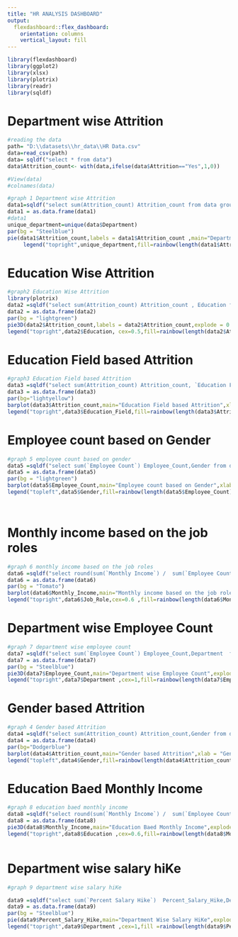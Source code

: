 ```yaml
---
title: "HR ANALYSIS DASHBOARD"
output: 
  flexdashboard::flex_dashboard:
    orientation: columns
    vertical_layout: fill
---
```


```r
library(flexdashboard)
library(ggplot2)
library(xlsx)
library(plotrix)
library(readr)
library(sqldf)

```


Department wise Attrition
======================

```r
#reading the data
path= "D:\\datasets\\hr_data\\HR Data.csv"
data=read_csv(path)
data= sqldf("select * from data")
data$Attrition_count<- with(data,ifelse(data$Attrition=="Yes",1,0))

#View(data)
#colnames(data)

#graph 1 Department wise Attrition 
data1=sqldf("select sum(Attrition_count) Attrition_count from data group by Department ")
data1 = as.data.frame(data1)
#data1
unique_department=unique(data$Department)
par(bg = "Steelblue")
pie(data1$Attrition_count,labels = data1$Attrition_count ,main="Department wise Attrition",col=rainbow(length(data1$Attrition_count)))
     legend("topright",unique_department,fill=rainbow(length(data1$Attrition_count)))

```

Education Wise Attrition
===========================


```r
#graph2 Education Wise Attrition
library(plotrix)
data2 =sqldf("select sum(Attrition_count) Attrition_count , Education from data group by Education order by Education")
data2 = as.data.frame(data2)
par(bg = "lightgreen")
pie3D(data2$Attrition_count,labels = data2$Attrition_count,explode = 0.07,main="Education Wise Attrition")
legend("topright",data2$Education, cex=0.5,fill=rainbow(length(data2$Attrition_count)))

```

Education Field based Attrition
===============================

```r
#graph3 Education Field based Attrition
data3 =sqldf("select sum(Attrition_count) Attrition_count, `Education Field` Education_Field from data group by `Education Field` order by `Education Field` ")
data3 = as.data.frame(data3)
par(bg="lightyellow")
barplot(data3$Attrition_count,main="Education Field based Attrition",xlab = "Education Field",ylab="Attrition",col=rainbow(length(data3$Attrition_count)))
legend("topright",data3$Education_Field,fill=rainbow(length(data3$Attrition_count)))

```

Employee count based on Gender
===========================

```r
#graph 5 employee count based on gender 
data5 =sqldf("select sum(`Employee Count`) Employee_Count,Gender from data group by Gender order by Gender ")
data5 = as.data.frame(data5)
par(bg = "lightgreen")
barplot(data5$Employee_Count,main="Employee count based on Gender",xlab = "Gender",ylab="Total Employes",names.arg = c("Female","Male"),col=rainbow(length(data5$Employee_Count)))
legend("topleft",data5$Gender,fill=rainbow(length(data5$Employee_Count)))




```

Monthly income based on the job roles
================================

```r
#graph 6 monthly income based on the job roles 
data6 =sqldf("select round(sum(`Monthly Income`) /  sum(`Employee Count`),0) Monthly_Income,`Job Role`  Job_Role  from data group by `Job Role` order by `Job Role` ")
data6 = as.data.frame(data6)
par(bg = "Tomato")
barplot(data6$Monthly_Income,main="Monthly income based on the job roles ", names.arg = data6$Job_Role,col=rainbow(length(data6$Monthly_Income)))
legend("topright",data6$Job_Role,cex=0.6 ,fill=rainbow(length(data6$Monthly_Income)))

```

Department wise Employee Count
=====================================

```r
#graph 7 department wise employee count 
data7 =sqldf("select sum(`Employee Count`) Employee_Count,Department  from data group by Department  order by Department ")
data7 = as.data.frame(data7)
par(bg = "Steelblue")
pie3D(data7$Employee_Count,main="Department wise Employee Count",explode=0.07,labels =data7$Employee_Count ,col=rainbow(length(data7$Employee_Count)))
legend("topright",data7$Department ,cex=1,fill=rainbow(length(data7$Employee_Count)))

```

Gender based Attrition
===============================

```r
#graph 4 Gender based Attrition
data4 =sqldf("select sum(Attrition_count) Attrition_count,Gender from data group by Gender order by Gender ")
data4 = as.data.frame(data4)
par(bg="Dodgerblue")
barplot(data4$Attrition_count,main="Gender based Attrition",xlab = "Gender",ylab="Attrition",names.arg = c("Female","Male"),col=rainbow(length(data4$Attrition_count)))
legend("topleft",data4$Gender,fill=rainbow(length(data4$Attrition_count)))

```

Education Baed Monthly Income
=====================

```r

#graph 8 education baed monthly income 
data8 =sqldf("select round(sum(`Monthly Income`) /  sum(`Employee Count`),0) Monthly_Income,Education  from data group by Education  order by Education ")
data8 = as.data.frame(data8)
pie3D(data8$Monthly_Income,main="Education Baed Monthly Income",explode=0.07,labels =data8$Monthly_Income ,col=rainbow(length(data8$Monthly_Income)))
legend("topright",data8$Education ,cex=0.6,fill=rainbow(length(data8$Monthly_Income)))



```

Department wise salary hiKe
==============================


```r
#graph 9 department wise salary hiKe

data9 =sqldf("select sum(`Percent Salary Hike`)  Percent_Salary_Hike,Department  from data group by Department  order by Department ")
data9 = as.data.frame(data9)
par(bg = "Steelblue")
pie(data9$Percent_Salary_Hike,main="Department Wise Salary HiKe",explode=0.07,labels =data9$Percent_Salary_Hike ,col=rainbow(length(data9$Percent_Salary_Hike)))
legend("topright",data9$Department ,cex=1,fill =rainbow(length(data9$Percent_Salary_Hike)))
```